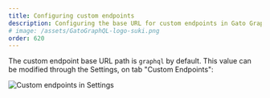 ```yaml
---
title: Configuring custom endpoints
description: Configuring the base URL for custom endpoints in Gato GraphQL.
# image: /assets/GatoGraphQL-logo-suki.png
order: 620
---
```


The custom endpoint base URL path is `graphql` by default. This value can be modified through the Settings, on tab "Custom Endpoints":

<div class="img-width-1024" markdown="1">

![Custom endpoints in Settings](/assets/guides/upstream/settings-custom-endpoints.png "Custom endpoints in Settings")

</div>
